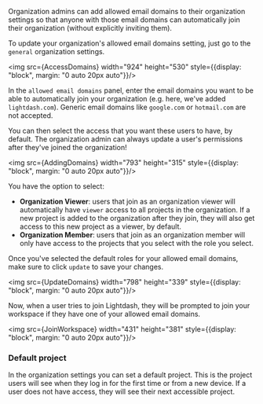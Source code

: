 

Organization admins can add allowed email domains to their organization settings so that anyone with those email domains can automatically join their organization (without explicitly inviting them).

To update your organization's allowed email domains setting, just go to the `general` organization settings.

<img src={AccessDomains} width="924" height="530" style={{display: "block", margin: "0 auto 20px auto"}}/>

In the `allowed email domains` panel, enter the email domains you want to be able to automatically join your organization (e.g. here, we've added `lightdash.com`). Generic email domains like `google.com` or `hotmail.com` are not accepted.

You can then select the access that you want these users to have, by default. The organization admin can always update a user's permissions after they've joined the organization!

<img src={AddingDomains} width="793" height="315" style={{display: "block", margin: "0 auto 20px auto"}}/>

You have the option to select:

- **Organization Viewer**: users that join as an organization viewer will automatically have `viewer` access to all projects in the organization. If a new project is added to the organization after they join, they will also get access to this new project as a viewer, by default.
- **Organization Member**: users that join as an organization member will only have access to the projects that you select with the role you select.

Once you've selected the default roles for your allowed email domains, make sure to click `update` to save your changes.

<img src={UpdateDomains} width="798" height="339" style={{display: "block", margin: "0 auto 20px auto"}}/>

Now, when a user tries to join Lightdash, they will be prompted to join your workspace if they have one of your allowed email domains.

<img src={JoinWorkspace} width="431" height="381" style={{display: "block", margin: "0 auto 20px auto"}}/>

### Default project

In the organization settings you can set a default project. This is the project users will see when they log in for the
first time or from a new device. If a user does not have access, they will see their next accessible project.
